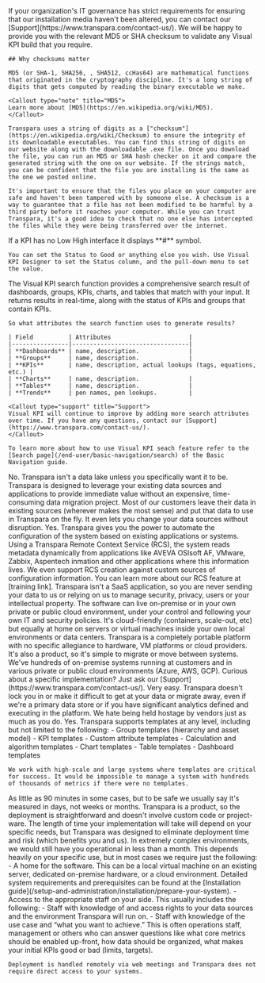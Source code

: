 
<SearchWrapper>
<AccordionGroup>
  <Accordion title="How to obtain hash values for the Visual KPI installation?">
    If your organization's IT governance has strict requirements for ensuring that our installation media haven't been altered, you can contact our [Support](https://www.transpara.com/contact-us/). We will be happy to provide you with the relevant MD5 or SHA checksum to validate any Visual KPI build that you require.

    ## Why checksums matter

    MD5 (or SHA-1, SHA256, , SHA512, ccHas64) are mathematical functions that originated in the cryptography discipline. It's a long string of digits that gets computed by reading the binary executable we make.

    <Callout type="note" title="MD5">
    Learn more about [MD5](https://en.wikipedia.org/wiki/MD5).
    </Callout>

    Transpara uses a string of digits as a ["checksum"](https://en.wikipedia.org/wiki/Checksum) to ensure the integrity of its downloadable executables. You can find this string of digits on our website along with the downloadable .exe file. Once you download the file, you can run an MD5 or SHA hash checker on it and compare the generated string with the one on our website. If the strings match, you can be confident that the file you are installing is the same as the one we posted online.

    It's important to ensure that the files you place on your computer are safe and haven't been tampered with by someone else. A checksum is a way to guarantee that a file has not been modified to be harmful by a third party before it reaches your computer. While you can trust Transpara, it's a good idea to check that no one else has intercepted the files while they were being transferred over the internet.
  </Accordion>

  <Accordion title="Can the # symbol be removed for a KPI with no Low-High interface?">
    If a KPI has no Low High interface it displays **#** symbol.

    You can set the Status to Good or anything else you wish. Use Visual KPI Designer to set the Status column, and the pull-down menu to set the value.    
  </Accordion>

  <Accordion title="Visual KPI Search: What Fields or Attributes Are Used?">
    The Visual KPI search function provides a comprehensive search result of dashboards, groups, KPIs, charts, and tables that match with your input. It returns results in real-time, along with the status of KPIs and groups that contain KPIs. 

    So what attributes the search function uses to generate results?

    | Field          | Attributes                      |
    |----------------|---------------------------------|
    | **Dashboards** | name, description.              |
    | **Groups**     | name, description.              |
    | **KPIs**       | name, description, actual lookups (tags, equations, etc.) |
    | **Charts**     | name, description.              |
    | **Tables**     | name, description.              |
    | **Trends**     | pen names, pen lookups.         |

    <Callout type="support" title="Support">
    Visual KPI will continue to improve by adding more search attributes over time. If you have any questions, contact our [Support](https://www.transpara.com/contact-us/).
    </Callout>

    To learn more about how to use Visual KPI seach feature refer to the [Search page](/end-user/basic-navigation/search) of the Basic Navigation guide.
  </Accordion>

  <Accordion title="Do I have to move or migrate all of my data into the Transpara platform?">
    No. Transpara isn't a data lake unless you specifically want it to be. Transpara is designed to leverage your existing data sources and applications to provide immediate value without an expensive, time-consuming data migration project. Most of our customers leave their data in existing sources (wherever makes the most sense) and put that data to use in Transpara on the fly. It even lets you change your data sources without disruption.
  </Accordion>

  <Accordion title="Can you automate the system (initial and ongoing configuration)?">
    Yes. Transpara gives you the power to automate the configuration of the system based on existing applications or systems. Using a Transpara Remote Context Service (RCS), the system reads metadata dynamically from applications like AVEVA OSIsoft AF, VMware, Zabbix, Aspentech inmation and other applications where this information lives. We even support RCS creation against custom sources of configuration information. You can learn more about our RCS feature at [training link].
  </Accordion>

  <Accordion title="Is this a SaaS application or can we host it ourselves (on-premise or our own cloud)?">
    Transpara isn't a SaaS application, so you are never sending your data to us or relying on us to manage security, privacy, users or your intellectual property. The software can live on-premise or in your own private or public cloud environment, under your control and following your own IT and security policies. It's cloud-friendly (containers, scale-out, etc) but equally at home on servers or virtual machines inside your own local environments or data centers.
  </Accordion>

  <Accordion title="How easy is it to move Transpara between platforms (e.g. to new hardware, from on-premise to cloud, or between different cloud providers)?">
    Transpara is a completely portable platform with no specific allegiance to hardware, VM platforms or cloud providers. It's also a product, so it's simple to migrate or move between systems. We've hundreds of on-premise systems running at customers and in various private or public cloud environments (Azure, AWS, GCP). Curious about a specific implementation? Just ask our [Support](https://www.transpara.com/contact-us/).
  </Accordion>

  <Accordion title="How easy is it to move Transpara out of the stack if we're unhappy (export data, etc)?">
    Very easy. Transpara doesn't lock you in or make it difficult to get at your data or migrate away, even if we're a primary data store or if you have significant analytics defined and executing in the platform. We hate being held hostage by vendors just as much as you do.
  </Accordion>

  <Accordion title="Do you support templates?">
    Yes. Transpara supports templates at any level, including but not limited to the following: 
    - Group templates (hierarchy and asset model) 
    - KPI templates 
    - Custom attribute templates 
    - Calculation and algorithm templates 
    - Chart templates 
    - Table templates 
    - Dashboard templates
    
    We work with high-scale and large systems where templates are critical for success. It would be impossible to manage a system with hundreds of thousands of metrics if there were no templates.
  </Accordion>

  <Accordion title="How long does a typical implementation take?">
    As little as 90 minutes in some cases, but to be safe we usually say it's measured in days, not weeks or months. Transpara is a product, so the deployment is straightforward and doesn't involve custom code or project-ware. The length of time your implementation will take will depend on your specific needs, but Transpara was designed to eliminate deployment time and risk (which benefits you and us). In extremely complex environments, we would still have you operational in less than a month.
  </Accordion>

  <Accordion title="What customer resources are required for implementation?">
    This depends heavily on your specific use, but in most cases we require just the following: 
    - A home for the software. This can be a local virtual machine on an existing server, dedicated on-premise hardware, or a cloud environment. Detailed system requirements and prerequisites can be found at the [Installation guide](/setup-and-administration/installation/prepare-your-system).
    - Access to the appropriate staff on your side. This usually includes the following: 
        - Staff with knowledge of and access rights to your data sources and the environment Transpara will run on.
        - Staff with knowledge of the use case and “what you want to achieve.” This is often operations staff, management or others who can answer questions like what core metrics should be enabled up-front, how data should be organized, what makes your initial KPIs good or bad (limits, targets). 
        
    Deployment is handled remotely via web meetings and Transpara does not require direct access to your systems.
  </Accordion>

</AccordionGroup>
</SearchWrapper>
